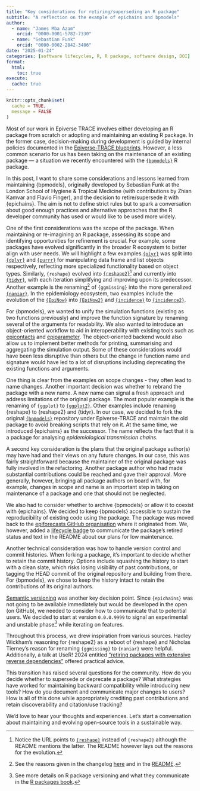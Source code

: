 ```yaml
---
title: "Key considerations for retiring/superseding an R package"
subtitle: "A reflection on the example of epichains and bpmodels"
author:
  - name: "James Mba Azam"
    orcid: "0000-0001-5782-7330"
  - name: "Sebastian Funk"
    orcid: "0000-0002-2842-3406"
date: "2025-01-24"
categories: [software lifecycles, R, R package, software design, DOI]
format:
  html:
    toc: true
execute: 
  cache: true
---
```


```r
knitr::opts_chunk$set(
  cache = TRUE,
  message = FALSE
)
```

Most of our work in Epiverse TRACE involves either developing an R package from scratch or adopting and maintaining an existing R package. In the former case, decision-making during development is guided by internal policies documented in the [Epiverse-TRACE blueprints](https://epiverse-trace.github.io/blueprints/). However, a less common scenario for us has been taking on the maintenance of an existing package — a situation we recently encountered with the [`{bpmodels}`](https://epiforecasts.github.io/bpmodels/) R package.

In this post, I want to share some considerations and lessons learned from maintaining {bpmodels}, originally developed by Sebastian Funk at the London School of Hygiene & Tropical Medicine (with contributions by Zhian Kamvar and Flavio Finger), and the decision to retire/supersede it with {epichains}. The aim is not to define strict rules but to spark a conversation about good enough practices and alternative approaches that the R developer community has used or would like to be used more widely.

One of the first considerations was the scope of the package. When maintaining or re-imagining an R package, assessing its scope and identifying opportunities for refinement is crucial. For example, some packages have evolved significantly in the broader R ecosystem to better align with user needs. We will highlight a few examples.[`{plyr}`](https://github.com/hadley/plyr) was split into [`{dplyr}`](https://dplyr.tidyverse.org/index.html) and [`{purrr}`](https://purrr.tidyverse.org/index.html) for manipulating data frame and list objects respectively, reflecting more specialized functionality based on object types. Similarly, `{reshape}` evolved into [`{reshape2}`](https://github.com/hadley/reshape)[^1] and currently into [`{tidyr}`](https://tidyr.tidyverse.org/index.html), with each iteration simplifying and improving upon its predecessor. Another example is the renaming[^2] of `{ggmissing}` into the more generalized [`{naniar}`](https://naniar.njtierney.com/). In the epidemiology ecosystem, two examples include the evolution of the [`{EpiNow}`](https://epiforecasts.github.io/EpiNow/) into [`{EpiNow2}`](https://epiforecasts.github.io/EpiNow2/) and [`{incidence}`](https://www.repidemicsconsortium.org/incidence/) to [`{incidence2}`](https://www.reconverse.org/incidence2/index.html).

For {bpmodels}, we wanted to unify the simulation functions (existing as two functions previously) and improve the function signature by renaming several of the arguments for readability. We also wanted to introduce an object-oriented workflow to aid in interoperability with existing tools such as [epicontacts](https://www.repidemicsconsortium.org/epicontacts/) and [epiparameter](https://epiverse-trace.github.io/epiparameter/). The object-oriented backend would also allow us to implement better methods for printing, summarising and aggregating the simulation output. Some of these considerations would have been less disruptive than others but the change in function name and signature would have led to a lot of disruptions including deprecating the existing functions and arguments.

One thing is clear from the examples on scope changes - they often lead to name changes. Another important decision was whether to rebrand the package with a new name. A new name can signal a fresh approach and address limitations of the original package. The most popular example is the renaming of `{ggplot}` to [`{ggplot2}`](https://ggplot2.tidyverse.org/index.html). Other examples include renaming {reshape} to {reshape2} and {tidyr}. In our case, we decided to fork the original [`{bpmodels}`](https://epiforecasts.github.io/bpmodels/) repository under Epiverse-TRACE and maintain the old package to avoid breaking scripts that rely on it. At the same time, we introduced {epichains} as the successor. The name reflects the fact that it is a package for analysing *epidemiological transmission chains*.

A second key consideration is the plans that the original package author(s) may have had and their views on any future changes. In our case, this was fairly straightforward because the maintainer of the original package was fully involved in the refactoring. Another package author who had made substantial contributions could be reached and gave their approval. More generally, however, bringing all package authors on board with, for example, changes in scope and name is an important step in taking on maintenance of a package and one that should not be neglected.

We also had to consider whether to archive {bpmodels} or allow it to coexist with {epichains}. We decided to keep {bpmodels} accessible to sustain the reproducibility of existing code using the package. The package was moved back to the [epiforecasts GitHub organisation](https://epiforecasts.github.io/bpmodels/) where it originated from. We, however, added a [lifecycle badge](https://lifecycle.r-lib.org/reference/badge.html) to communicate the package’s retired status and text in the README about our plans for low maintenance.

Another technical consideration was how to handle version control and commit histories. When forking a package, it’s important to decide whether to retain the commit history. Options include squashing the history to start with a clean slate, which risks losing visibility of past contributions, or tagging the HEAD commit of the original repository and building from there. For {bpmodels}, we chose to keep the history intact to retain the contributions of its original authors.

[Semantic versioning](https://semver.org/) was another key decision point. Since `{epichains}` was not going to be available immediately but would be developed in the open (on GitHub), we needed to consider how to communicate that to potential users. We decided to start at version `0.0.0.9999` to signal an experimental and unstable phase[^3] while iterating on features.

Throughout this process, we drew inspiration from various sources. Hadley Wickham’s reasoning for {reshape2} as a reboot of {reshape} and Nicholas Tierney's reason for renaming `{ggmissing}` to `{naniar}` were helpful. Additionally, a talk at UseR! 2024 entitled ["retiring packages with extensive reverse dependencies"](https://userconf2024.sched.com/event/1c90V/r-evolution-the-retirement-of-r-packages-with-many-reverse-dependencies-edzer-pebesma-university-of-muenster-roger-bivand-norwegian-school-of-economics) offered practical advice.

This transition has raised several questions for the community. How do you decide whether to supersede or deprecate a package? What strategies have worked for maintaining backward compatibility while introducing new tools? How do you document and communicate major changes to users? How is all of this done while appropriately crediting past contributions and retain discoverability and citation/use tracking?

We’d love to hear your thoughts and experiences. Let’s start a conversation about maintaining and evolving open-source tools in a sustainable way.

[^1]: Notice the URL points to [`{reshape}`](https://github.com/hadley/reshape) instead of `{reshape2}` although the README mentions the latter. The README however lays out the reasons for the evolution.
[^2]: See the reasons given in the changelog [here](https://naniar.njtierney.com/news/index.html#id_-naniar-0039901-20161218) and in the [README](https://github.com/njtierney/naniar/#a-note-on-the-name).
[^3]: See more details on R package versioning and what they communicate in the [R packages book](https://r-pkgs.org/lifecycle.html#sec-lifecycle-evolution).
